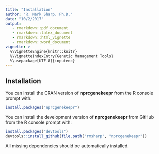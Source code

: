 ```yaml
---
title: "Installation"
author: "R. Mark Sharp, Ph.D."
date: "10/2/2017"
output: 
   - rmarkdown::pdf_document
   - rmarkdown::latex_document
   - rmarkdown::html_vignette
   - rmarkdown::word_document
vignette: >
  %\VignetteEngine{knitr::knitr}
  %\VignetteIndexEntry{Genetic Management Tools}
  %\usepackage[UTF-8]{inputenc}
---
```

## Installation

You can install the CRAN version of **nprcgenekeepr** from
the R console prompt with:

```r
install.packages("nprcgenekeepr")
```

You can install the development version of **nprcgenekeepr** from GitHub from
the R console prompt with:

```r
install.packages("devtools")
devtools::install_github(file.path("rmsharp", "nprcgenekeepr"))
```

All missing dependencies should be automatically installed.

